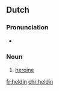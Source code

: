 {{also|Heldin}}
==Dutch==

===Pronunciation===
* {{IPA|/ɦɛlˈdɪn/|lang=nl}}

===Noun===
{{nl-noun|f|-en|heldinnetje|m=held}}

# [[heroine]]

[[fr:heldin]]
[[chr:heldin]]